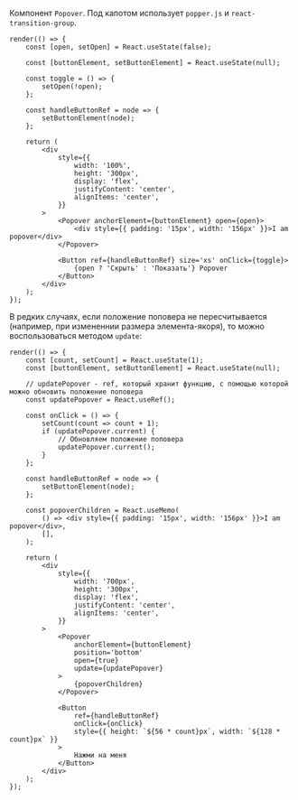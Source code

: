 Компонент `Popover`. Под капотом использует `popper.js` и `react-transition-group`.

```tsx live
render(() => {
    const [open, setOpen] = React.useState(false);

    const [buttonElement, setButtonElement] = React.useState(null);

    const toggle = () => {
        setOpen(!open);
    };

    const handleButtonRef = node => {
        setButtonElement(node);
    };

    return (
        <div
            style={{
                width: '100%',
                height: '300px',
                display: 'flex',
                justifyContent: 'center',
                alignItems: 'center',
            }}
        >
            <Popover anchorElement={buttonElement} open={open}>
                <div style={{ padding: '15px', width: '156px' }}>I am popover</div>
            </Popover>

            <Button ref={handleButtonRef} size='xs' onClick={toggle}>
                {open ? 'Скрыть' : 'Показать'} Popover
            </Button>
        </div>
    );
});
```

В редких случаях, если положение поповера не пересчитывается (например, при измененнии размера элемента-якоря),
то можно воспользоваться методом `update`:

```tsx live
render(() => {
    const [count, setCount] = React.useState(1);
    const [buttonElement, setButtonElement] = React.useState(null);

    // updatePopover - ref, который хранит функцию, с помощью которой можно обновить положение поповера
    const updatePopover = React.useRef();

    const onClick = () => {
        setCount(count => count + 1);
        if (updatePopover.current) {
            // Обновляем положение поповера
            updatePopover.current();
        }
    };

    const handleButtonRef = node => {
        setButtonElement(node);
    };

    const popoverChildren = React.useMemo(
        () => <div style={{ padding: '15px', width: '156px' }}>I am popover</div>,
        [],
    );

    return (
        <div
            style={{
                width: '700px',
                height: '300px',
                display: 'flex',
                justifyContent: 'center',
                alignItems: 'center',
            }}
        >
            <Popover
                anchorElement={buttonElement}
                position='bottom'
                open={true}
                update={updatePopover}
            >
                {popoverChildren}
            </Popover>

            <Button
                ref={handleButtonRef}
                onClick={onClick}
                style={{ height: `${56 * count}px`, width: `${128 * count}px` }}
            >
                Нажми на меня
            </Button>
        </div>
    );
});
```

